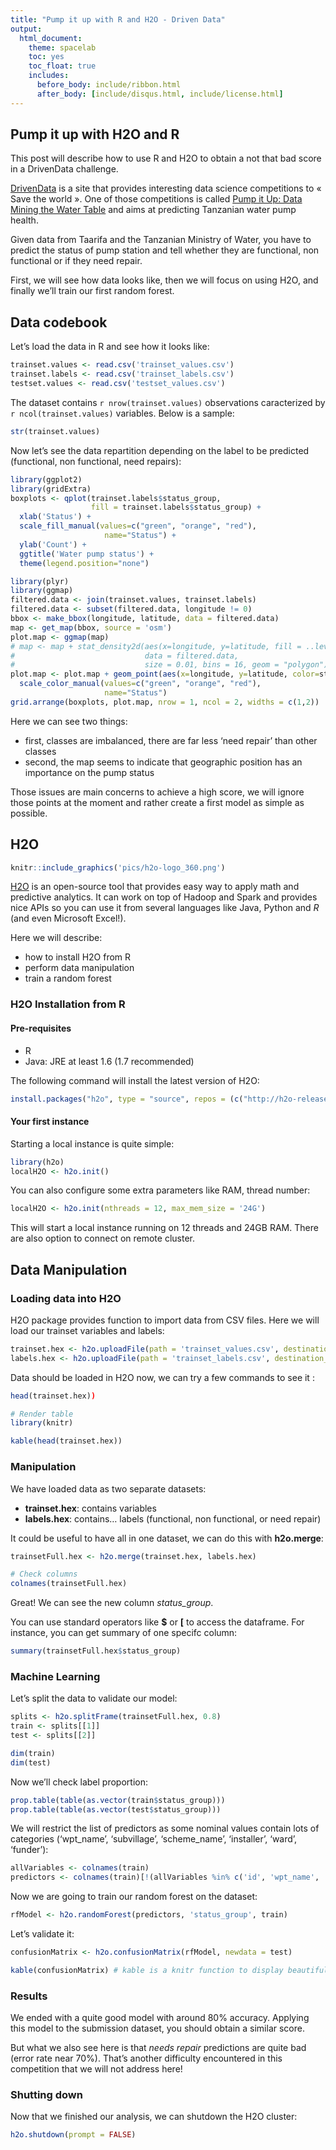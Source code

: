 ```yaml
---
title: "Pump it up with R and H2O - Driven Data"
output:
  html_document:
    theme: spacelab
    toc: yes
    toc_float: true
    includes:
      before_body: include/ribbon.html
      after_body: [include/disqus.html, include/license.html]
---
```


## Pump it up with H2O and R

This post will describe how to use R and H2O to obtain a not that bad score in a DrivenData challenge.

[DrivenData](http://www.drivendata.org) is a site that provides interesting data science competitions to
« Save the world ». One of those competitions is called [Pump it Up: Data Mining the Water Table](http://www.drivendata.org/competitions/7/page/23/) and aims at predicting Tanzanian water pump health.

Given data from Taarifa and the Tanzanian Ministry of Water, you have to predict the status of pump station
and tell whether they are functional, non functional or if they need repair.

First, we will see how data looks like, then we will focus on using H2O, and finally we'll train our first random forest.

## Data codebook

Let's load the data in R and see how it looks like:
```r
trainset.values <- read.csv('trainset_values.csv')
trainset.labels <- read.csv('trainset_labels.csv')
testset.values <- read.csv('testset_values.csv')
```

The dataset contains `r nrow(trainset.values)` observations caracterized by `r ncol(trainset.values)` variables.
Below is a sample:
```r
str(trainset.values)
```

Now let's see the data repartition depending on the label to be predicted (functional, non functional, need repairs):
```r
library(ggplot2)
library(gridExtra)
boxplots <- qplot(trainset.labels$status_group, 
                  fill = trainset.labels$status_group) +
  xlab('Status') +
  scale_fill_manual(values=c("green", "orange", "red"), 
                     name="Status") +
  ylab('Count') +
  ggtitle('Water pump status') +
  theme(legend.position="none")

library(plyr)
library(ggmap)
filtered.data <- join(trainset.values, trainset.labels)
filtered.data <- subset(filtered.data, longitude != 0)
bbox <- make_bbox(longitude, latitude, data = filtered.data)
map <- get_map(bbox, source = 'osm')
plot.map <- ggmap(map)
# map <- map + stat_density2d(aes(x=longitude, y=latitude, fill = ..level.., alpha = ..level.., colour = status_group),
#                             data = filtered.data,
#                             size = 0.01, bins = 16, geom = "polygon")
plot.map <- plot.map + geom_point(aes(x=longitude, y=latitude, color=status_group), data = filtered.data) +
  scale_color_manual(values=c("green", "orange", "red"), 
                     name="Status")
grid.arrange(boxplots, plot.map, nrow = 1, ncol = 2, widths = c(1,2))
```

Here we can see two things:

* first, classes are imbalanced, there are far less 'need repair' than other classes
* second, the map seems to indicate that geographic position has an importance on the pump status

Those issues are main concerns to achieve a high score, we will ignore those points at the moment and
rather create a first model as simple as possible.

## H2O

```r
knitr::include_graphics('pics/h2o-logo_360.png')
```

[H2O](http://h2o.ai) is an open-source tool that provides easy way to apply math and predictive 
analytics. It can work on top of Hadoop and Spark and provides nice APIs so you can use it
from several languages like Java, Python and *R* (and even Microsoft Excel!).

Here we will describe:

 * how to install H2O from R
 * perform data manipulation
 * train a random forest

### H2O Installation from R

#### Pre-requisites

* R
* Java: JRE at least 1.6 (1.7 recommended)

The following command will install the latest version of H2O:
```r
install.packages("h2o", type = "source", repos = (c("http://h2o-release.s3.amazonaws.com/h2o/rel-tibshirani/8/R")))
```

#### Your first instance

Starting a local instance is quite simple:
```r
library(h2o)
localH2O <- h2o.init()
```

You can also configure some extra parameters like RAM, thread number:
```r
localH2O <- h2o.init(nthreads = 12, max_mem_size = '24G')
```

This will start a local instance running on 12 threads and 24GB RAM. There are also option to connect on remote cluster.

## Data Manipulation

### Loading data into H2O

H2O package provides function to import data from CSV files. Here we will load our trainset variables and labels:

```r
trainset.hex <- h2o.uploadFile(path = 'trainset_values.csv', destination_frame = 'trainset.hex', sep = ',', header = TRUE)
labels.hex <- h2o.uploadFile(path = 'trainset_labels.csv', destination_frame = 'labels.hex', sep = ',', header = TRUE)

```

Data should be loaded in H2O now, we can try a few commands to see it :

```r
head(trainset.hex))
```

```r
# Render table
library(knitr)

kable(head(trainset.hex))
```

### Manipulation

We have loaded data as two separate datasets:

 * **trainset.hex**: contains variables
 * **labels.hex**: contains... labels (functional, non functional, or need repair)

It could be useful to have all in one dataset, we can do this with **h2o.merge**:
 
```r
trainsetFull.hex <- h2o.merge(trainset.hex, labels.hex)

# Check columns
colnames(trainsetFull.hex)
```

Great! We can see the new column *status_group*.

You can use standard operators like **$** or **[** to access the dataframe.
For instance, you can get summary of one specifc column:

```r
summary(trainsetFull.hex$status_group)
```


### Machine Learning

Let's split the data to validate our model:
```r
splits <- h2o.splitFrame(trainsetFull.hex, 0.8)
train <- splits[[1]]
test <- splits[[2]]

dim(train)
dim(test)
```

Now we'll check label proportion:
```r
prop.table(table(as.vector(train$status_group)))
prop.table(table(as.vector(test$status_group)))
```


We will restrict the list of predictors as some nominal values contain lots of categories ('wpt_name', 'subvillage', 'scheme_name', 'installer', 'ward', 'funder'):

```r
allVariables <- colnames(train)
predictors <- colnames(train)[!(allVariables %in% c('id', 'wpt_name', 'subvillage', 'scheme_name', 'installer', 'ward', 'funder', 'status_group', 'recorded_by'))]
```


Now we are going to train our random forest on the dataset:

```r
rfModel <- h2o.randomForest(predictors, 'status_group', train)
```

Let's validate it:
```r
confusionMatrix <- h2o.confusionMatrix(rfModel, newdata = test)

kable(confusionMatrix) # kable is a knitr function to display beautiful tables
```


### Results

We ended with a quite good model with around 80% accuracy. Applying this model to
the submission dataset, you should obtain a similar score.

But what we also see here is that *needs repair* predictions are quite bad (error rate near 70%).
That's another difficulty encountered in this competition that we will not address here!

### Shutting down

Now that we finished our analysis, we can shutdown the H2O cluster:

```r
h2o.shutdown(prompt = FALSE)
```



